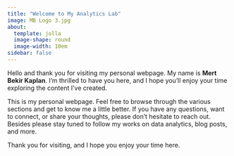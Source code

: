 ```yaml
---
title: "Welcome to My Analytics Lab"
image: MB Logo 3.jpg
about:
  template: jolla
  image-shape: round
  image-width: 10em
sidebar: false 
---
```


[Hello and thank you for visiting my personal webpage. My name is **Mert Bekir Kaplan**. I'm thrilled to have you here, and I hope you'll enjoy your time exploring the content I've created.]{style="font family:Georgia"}

[This is my personal webpage. Feel free to browse through the various sections and get to know me a little better. If you have any questions, want to connect, or share your thoughts, please don't hesitate to reach out. Besides please stay tuned to follow my works on data analytics, blog posts, and more.]{style="font family:Georgia"}

[Thank you for visiting, and I hope you enjoy your time here.]{style="font family:Georgia"}
